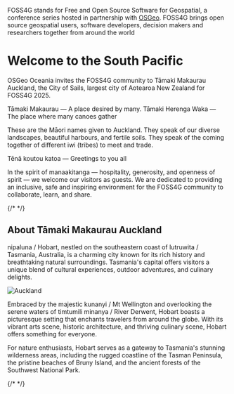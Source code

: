 
<Title>FOSS4G 2025</Title>

<HomeHeader />

FOSS4G stands for Free and Open Source Software for Geospatial, a conference
series hosted in partnership with [OSGeo](https://www.osgeo.org/). FOSS4G
brings open source geospatial users, software developers, decision makers and
researchers together from around the world

# Welcome to the South Pacific

OSGeo Oceania invites the FOSS4G community to Tāmaki Makaurau Auckland, the City of Sails, largest city of Aotearoa New Zealand for FOSS4G 2025.

<span className="font-display italic">
  Tāmaki Makaurau — A place desired by many.
</span>
<span className="font-display italic">
  Tāmaki Herenga Waka — The place where many canoes gather
</span>

These are the Māori names given to Auckland. They speak of our diverse landscapes, beautiful harbours, and fertile soils. They speak of the coming together of different iwi (tribes) to meet and trade.

<span className="font-display italic">
  Tēnā koutou katoa — Greetings to you all
</span>

In the spirit of manaakitanga — hospitality, generosity, and openness of spirit — we welcome our visitors as guests. We are dedicated to providing an inclusive, safe and inspiring environment for the FOSS4G community to collaborate, learn, and share.

{/* <KeynoteSpeakers /> */}

## About Tāmaki Makaurau Auckland

nipaluna / Hobart, nestled on the southeastern coast of lutruwita / Tasmania, Australia, is a charming city known for its rich history and breathtaking natural surroundings. Tasmania's capital offers visitors a unique blend of cultural experiences, outdoor adventures, and culinary delights.

<img
  src="/imgs/2025/auckland.jpg"
  alt="Auckland"
  className="w-full h-80 top object-cover object-[0_25%]"
/>

Embraced by the majestic kunanyi / Mt Wellington and overlooking the serene waters of timtumili minanya / River Derwent, Hobart boasts a picturesque setting that enchants travelers from around the globe. With its vibrant arts scene, historic architecture, and thriving culinary scene, Hobart offers something for everyone.

For nature enthusiasts, Hobart serves as a gateway to Tasmania's stunning wilderness areas, including the rugged coastline of the Tasman Peninsula, the pristine beaches of Bruny Island, and the ancient forests of the Southwest National Park.

{/* <SponsorshipLevels /> */}

<InlineMap bottom />
